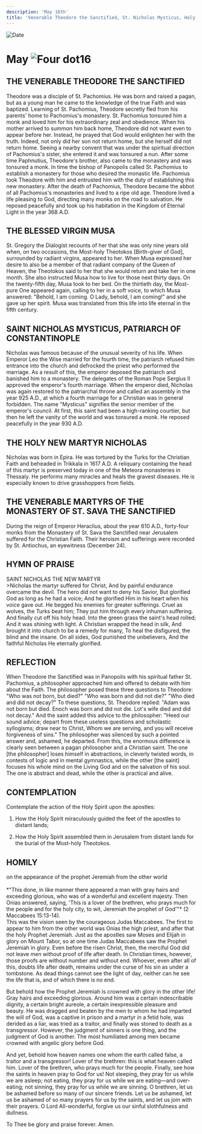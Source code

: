```yaml
---
description: 'May 16th'
title: 'Venerable Theodore the Sanctified, St. Nicholas Mysticus, Holy New Martyr Nicholas, Venerable Martyrs of the Monastery of St. Sava the Sanctified'
---
```


<CustomPaginator />
<RunningHead />

<Image src="/title-imprint.png" height={68} width={50} alt="Date" className="title-imprint"/>

# <div id="date">May <Image className="four-dot" src="/four-dot.png" height={15} width={15} alt="Four dot" />16</div>

## THE VENERABLE THEODORE THE SANCTIFIED

Theodore was a disciple of St. Pachomius. He was born and raised a pagan, but as a young man he came to the knowledge of the true Faith and was baptized. Learning of St. Pachomius, Theodore secretly fled from his parents' home to Pachomius's monastery. St. Pachomius tonsured him a monk and loved him for his extraordinary zeal and obedience. When his mother arrived to summon him back home, Theodore did not want even to appear before her. Instead, he prayed that God would enlighten her with the truth. Indeed, not only did her son not return home, but she herself did not return home. Seeing a nearby convent that was under the spiritual direction of Pachomius's sister, she entered it and was tonsured a nun. After some time Paphnutius, Theodore's brother, also came to the monastery and was tonsured a monk. In time the bishop of Panopolis called St. Pachomius to establish a monastery for those who desired the monastic life. Pachomius took Theodore with him and entrusted him with the duty of establishing this new monastery. After the death of Pachomius, Theodore became the abbot of all Pachomius's monasteries and lived to a ripe old age. Theodore lived a life pleasing to God, directing many monks on the road to salvation. He reposed peacefully and took up his habitation in the Kingdom of Eternal Light in the year 368 A.D.

## THE BLESSED VIRGIN MUSA

St. Gregory the Dialogist recounts of her that she was only nine years old when, on two occasions, the Most-holy Theotokos [Birth-giver of God], surrounded by radiant virgins, appeared to her. When Musa expressed her desire to also be a member of that radiant company of the Queen of Heaven, the Theotokos said to her that she would return and take her in one month. She also instructed Musa how to live for those next thirty days. On the twenty-fifth day, Musa took to her bed. On the thirtieth day, the Most-pure One appeared again, calling to her in a soft voice, to which Musa answered: "Behold, I am coming. O Lady, behold, I am coming!" and she gave up her spirit. Musa was translated from this life into life eternal in the fifth century.

## SAINT NICHOLAS MYSTICUS, PATRIARCH OF CONSTANTINOPLE

Nicholas was famous because of the unusual severity of his life. When Emperor Leo the Wise married for the fourth time, the patriarch refused him entrance into the church and defrocked the priest who performed the marriage. As a result of this, the emperor deposed the patriarch and banished him to a monastery. The delegates of the Roman Pope Sergius II approved the emperor's fourth marriage. When the emperor died, Nicholas was again restored to the patriarchal throne and called an assembly in the year 925 A.D., at which a fourth marriage for a Christian was in general forbidden. The name "Mysticus" signifies the senior member of the emperor's council. At first, this saint had been a high-ranking courtier, but then he left the vanity of the world and was tonsured a monk. He reposed peacefully in the year 930 A.D.

## THE HOLY NEW MARTYR NICHOLAS

Nicholas was born in Epira. He was tortured by the Turks for the Christian Faith and beheaded in Trikkala in 1617 A.D. A reliquary containing the head of this martyr is preserved today in one of the Meteora monasteries in Thessaly. He performs many miracles and heals the gravest diseases. He is especially known to drive grasshoppers from fields.

## THE VENERABLE MARTYRS OF THE MONASTERY OF ST. SAVA THE SANCTIFIED

During the reign of Emperor Heraclius, about the year 610 A.D., forty-four monks from the Monastery of St. Sava the Sanctified near Jerusalem suffered for the Christian Faith. Their heroism and sufferings were recorded by St. Antiochus, an eyewitness (December 24).


## HYMN OF PRAISE
<div style={{textAlign:'center', color:'crimson', fontWeight:'bold'}}>
SAINT NICHOLAS THE NEW MARTYR
</div>
>Nicholas the martyr suffered for Christ,  
And by painful endurance overcame the devil.  
The hero did not want to deny his Savior,  
But glorified God as long as he had a voice;  
And he glorified Him in his heart when his voice gave out.  
He begged his enemies for greater sufferings.  
Cruel as wolves, the Turks beat him;  
They put him through every inhuman suffering.  
And finally cut off his holy head.  
Into the green grass the saint's head rolled;  
And it was shining with light.  
A Christian wrapped the head in silk,  
And brought it into church to be a remedy for many,  
To heal the disfigured, the blind and the insane.  
On all sides, God punished the unbelievers,  
And the faithful Nicholas He eternally glorified.  


## REFLECTION

When Theodore the Sanctified was in Panopolis with his spiritual father St. Pachomius, a philosopher approached him and offered to debate with him about the Faith. The philosopher posed these three questions to Theodore: "Who was not born, but died?" "Who was born and did not die?" "Who died and did not decay?" To these questions, St. Theodore replied: "Adam was not born but died. Enoch was born and did not die. Lot's wife died and did not decay." And the saint added this advice to the philosopher: "Heed our sound advice; depart from these useless questions and scholastic syllogisms; draw near to Christ, Whom we are serving, and you will receive forgiveness of sins." The philosopher was silenced by such a pointed answer and, ashamed, he departed. From this, the enormous difference is clearly seen between a pagan philosopher and a Christian saint. The one [the philosopher] loses himself in abstractions, in cleverly twisted words, in contests of logic and in mental gymnastics, while the other [the saint] focuses his whole mind on the Living God and on the salvation of his soul. The one is abstract and dead, while the other is practical and alive.


## CONTEMPLATION

Contemplate the action of the Holy Spirit upon the apostles:

1. How the Holy Spirit miraculously guided the feet of the apostles to distant lands;

2. How the Holy Spirit assembled them in Jerusalem from distant lands for the burial of the Most-holy Theotokos.


## HOMILY
<div style={{textAlign:'center', color:'crimson', fontWeight:'bold'}}>
on the appearance of the prophet Jeremiah from the other world
</div><br />
<div style={{textAlign:'right'}}>
*"This done, in like manner there appeared a man with gray hairs and exceeding glorious, who was of a wonderful and excellent majesty. Then Onias answered, saying, 'This is a lover of the brethren, who prays much for the people and for the holy city, to wit, Jeremiah the prophet of God'"* (2 Maccabees 15:13-14).
</div>
This was the vision seen by the courageous Judas Maccabees. The first to appear to him from the other world was Onias the high priest, and after that the holy Prophet Jeremiah. Just as the apostles saw Moses and Elijah in glory on Mount Tabor, so at one time Judas Maccabees saw the Prophet Jeremiah in glory. Even before the risen Christ, then, the merciful God did not leave men without proof of life after death. In Christian times, however, those proofs are without number and without end. Whoever, even after all of this, doubts life after death, remains under the curse of his sin as under a tombstone. As dead things cannot see the light of day, neither can he see the life that is, and of which there is no end.

But behold how the Prophet Jeremiah is crowned with glory in the other life! Gray hairs and exceeding glorious. Around him was a certain indescribable dignity, a certain bright aureole, a certain inexpressible pleasure and beauty. He was dragged and beaten by the men to whom he had imparted the will of God, was a captive in prison and a martyr in a fetid hole, was derided as a liar, was tried as a traitor, and finally was stoned to death as a transgressor. However, the judgment of sinners is one thing, and the judgment of God is another. The most humiliated among men became crowned with angelic glory before God.

And yet, behold how heaven names one whom the earth called false, a traitor and a transgressor! Lover of the brethren: this is what heaven called him. Lover of the brethren, who prays much for the people. Finally, see how the saints in heaven pray to God for us! Not sleeping, they pray for us while we are asleep; not eating, they pray for us while we are eating—and over-eating; not sinning, they pray for us while we are sinning. O brethren, let us be ashamed before so many of our sincere friends. Let us be ashamed, let us be ashamed of so many prayers for us by the saints, and let us join with their prayers. O Lord All-wonderful, forgive us our sinful slothfulness and dullness.

To Thee be glory and praise forever. Amen.

